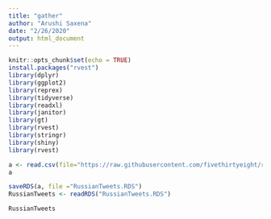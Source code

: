 ```yaml
---
title: "gather"
author: "Arushi Saxena"
date: "2/26/2020"
output: html_document
---
```


```r
knitr::opts_chunk$set(echo = TRUE)
install.packages("rvest")
library(dplyr)
library(ggplot2)
library(reprex)
library(tidyverse)
library(readxl)
library(janitor)
library(gt)
library(rvest)
library(stringr)
library(shiny)
library(rvest)
```

```r
a <- read.csv(file="https://raw.githubusercontent.com/fivethirtyeight/russian-troll-tweets/master/IRAhandle_tweets_1.csv") 
a
```
```r
saveRDS(a, file ="RussianTweets.RDS")
RussianTweets <- readRDS("RussianTweets.RDS")

RussianTweets
```
